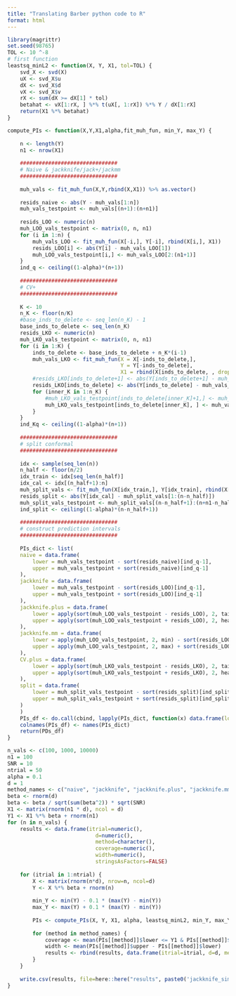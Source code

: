 ```yaml
---
title: "Translating Barber python code to R"
format: html
---
```


```r
library(magrittr)
set.seed(98765)
TOL <- 10 ^-8
# first function
leastsq_minL2 <- function(X, Y, X1, tol=TOL) {
    svd_X <- svd(X)
    uX <- svd_X$u
    dX <- svd_X$d
    vX <- svd_X$v
    rX <- sum(dX >= dX[1] * tol)
    betahat <- vX[1:rX, ] %*% t(uX[, 1:rX]) %*% Y / dX[1:rX]
    return(X1 %*% betahat)
}

```

```r


compute_PIs <- function(X,Y,X1,alpha,fit_muh_fun, min_Y, max_Y) {
  
    n <- length(Y)
    n1 <- nrow(X1)
    
    ###############################
    # Naive & jackknife/jack+/jackmm
    ###############################
    
    muh_vals <- fit_muh_fun(X,Y,rbind(X,X1)) %>% as.vector()
    
    resids_naive <- abs(Y - muh_vals[1:n])
    muh_vals_testpoint <- muh_vals[(n+1):(n+n1)]
    
    resids_LOO <- numeric(n)
    muh_LOO_vals_testpoint <- matrix(0, n, n1)
    for (i in 1:n) {
        muh_vals_LOO <- fit_muh_fun(X[-i,], Y[-i], rbind(X[i,], X1))
        resids_LOO[i] <- abs(Y[i] - muh_vals_LOO[1])
        muh_LOO_vals_testpoint[i,] <- muh_vals_LOO[2:(n1+1)]
    }
    ind_q <- ceiling((1-alpha)*(n+1))
    
    ###############################
    # CV+
    ###############################
    
    K <- 10
    n_K <- floor(n/K)
    #base_inds_to_delete <- seq_len(n_K) - 1
    base_inds_to_delete <- seq_len(n_K)
    resids_LKO <- numeric(n)
    muh_LKO_vals_testpoint <- matrix(0, n, n1)
    for (i in 1:K) {
        inds_to_delete <- base_inds_to_delete + n_K*(i-1)
        muh_vals_LKO <- fit_muh_fun(X = X[-inds_to_delete,], 
                                    Y = Y[-inds_to_delete], 
                                    X1 = rbind(X[inds_to_delete, , drop = FALSE], X1))
        #resids_LKO[inds_to_delete+1] <- abs(Y[inds_to_delete+1] - muh_vals_LKO[1:n_K])
        resids_LKO[inds_to_delete] <- abs(Y[inds_to_delete] - muh_vals_LKO[1:n_K])
        for (inner_K in 1:n_K) {
            #muh_LKO_vals_testpoint[inds_to_delete[inner_K]+1,] <- muh_vals_LKO[(n_K+1):(n+1),]
            muh_LKO_vals_testpoint[inds_to_delete[inner_K], ] <- muh_vals_LKO[- (1:n_K), ]
        }
    }
    ind_Kq <- ceiling((1-alpha)*(n+1))
    
    ###############################
    # split conformal
    ###############################
    
    idx <- sample(seq_len(n))
    n_half <- floor(n/2)
    idx_train <- idx[seq_len(n_half)]
    idx_cal <- idx[(n_half+1):n]
    muh_split_vals <- fit_muh_fun(X[idx_train,], Y[idx_train], rbind(X[idx_cal, , drop = FALSE], X1))
    resids_split <- abs(Y[idx_cal] - muh_split_vals[1:(n-n_half)])
    muh_split_vals_testpoint <- muh_split_vals[(n-n_half+1):(n+n1-n_half)]
    ind_split <- ceiling((1-alpha)*(n-n_half+1))
    
    ###############################
    # construct prediction intervals
    ###############################
    
    PIs_dict <- list(
    naive = data.frame(
        lower = muh_vals_testpoint - sort(resids_naive)[ind_q-1],
        upper = muh_vals_testpoint + sort(resids_naive)[ind_q-1]
    ),
    jackknife = data.frame(
        lower = muh_vals_testpoint - sort(resids_LOO)[ind_q-1],
        upper = muh_vals_testpoint + sort(resids_LOO)[ind_q-1]
    ),
    jackknife.plus = data.frame(
        lower = apply(sort(muh_LOO_vals_testpoint - resids_LOO), 2, tail, n = ind_q)[1,],
        upper = apply(sort(muh_LOO_vals_testpoint + resids_LOO), 2, head, n = ind_q)[1,]
    ),
    jackknife.mm = data.frame(
        lower = apply(muh_LOO_vals_testpoint, 2, min) - sort(resids_LOO)[ind_q-1],
        upper = apply(muh_LOO_vals_testpoint, 2, max) + sort(resids_LOO)[ind_q-1]
    ),
    CV.plus = data.frame(
        lower = apply(sort(muh_LKO_vals_testpoint - resids_LKO), 2, tail, n = ind_Kq)[1,],
        upper = apply(sort(muh_LKO_vals_testpoint + resids_LKO), 2, head, n = ind_Kq)[1,]
    ),
    split = data.frame(
        lower = muh_split_vals_testpoint - sort(resids_split)[ind_split-1],
        upper = muh_split_vals_testpoint + sort(resids_split)[ind_split-1]
    )
    )
    PIs_df <- do.call(cbind, lapply(PIs_dict, function(x) data.frame(lower=x$lower, upper=x$upper)))
    colnames(PIs_df) <- names(PIs_dict)
    return(PDs_df)
}


```


```r
n_vals <- c(100, 1000, 10000)
n1 = 100
SNR = 10
ntrial = 50
alpha = 0.1
d = 1
method_names <- c("naive", "jackknife", "jackknife.plus", "jackknife.mm", "CV.plus", "split")
beta <- rnorm(d)
beta <- beta / sqrt(sum(beta^2)) * sqrt(SNR)
X1 <- matrix(rnorm(n1 * d), ncol = d)
Y1 <- X1 %*% beta + rnorm(n1)
for (n in n_vals) {
    results <- data.frame(itrial=numeric(),
                            d=numeric(),
                            method=character(),
                            coverage=numeric(),
                            width=numeric(),
                            stringsAsFactors=FALSE)
    
    for (itrial in 1:ntrial) {
        X <- matrix(rnorm(n*d), nrow=n, ncol=d)
        Y <- X %*% beta + rnorm(n)
        
        min_Y <- min(Y) - 0.1 * (max(Y) - min(Y))
        max_Y <- max(Y) + 0.1 * (max(Y) - min(Y))
        
        PIs <- compute_PIs(X, Y, X1, alpha, leastsq_minL2, min_Y, max_Y)
        
        for (method in method_names) {
            coverage <- mean(PIs[[method]]$lower <= Y1 & PIs[[method]]$upper >= Y1)
            width <- mean(PIs[[method]]$upper - PIs[[method]]$lower)
            results <- rbind(results, data.frame(itrial=itrial, d=d, method=method, coverage=coverage, width=width))
        }
    }
    
    write.csv(results, file=here::here("results", paste0('jackknife_simulation_results-', n, '.csv')), row.names=FALSE)
}


```